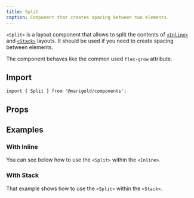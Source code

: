 ```yaml
---
title: Split
caption: Component that creates spacing between two elements.
---
```


`<Split>` is a layout component that allows to split the contents of [`<Inline>`](/components/inline/) and [`<Stack>`](/component/stack/) layouts.
It should be used if you need to create spacing between elements.

The component behaves like the common used `flex-grow` attribute.

## Import

```tsx
import { Split } from '@marigold/components';
```

## Props

<PropsTable />

## Examples

### With Inline

You can see below how to use the `<Split>` within the `<Inline>`.

<ComponentDemo file="./split-inline.demo.tsx" />

### With Stack

That example shows how to use the `<Split>` within the `<Stack>`.

<ComponentDemo file="./split-stack.demo.tsx" />
